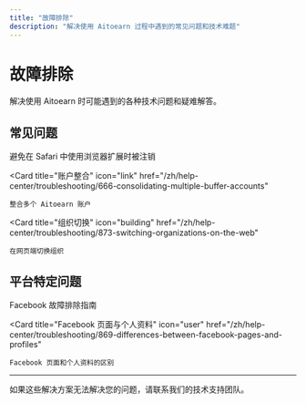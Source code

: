 ```yaml
---
title: "故障排除"
description: "解决使用 Aitoearn 过程中遇到的常见问题和技术难题"
---
```


# 故障排除

解决使用 Aitoearn 时可能遇到的各种技术问题和疑难解答。

## 常见问题

<CardGroup cols={2}>
  <Card
    title="Safari 浏览器扩展"
    icon="safari"
    href="/zh/help-center/troubleshooting/655-how-to-avoid-being-logged-out-when-using-the-browser-extension-in-safari"
  >
    避免在 Safari 中使用浏览器扩展时被注销
  </Card>
  
  <Card
    title="账户整合"
    icon="link"
    href="/zh/help-center/troubleshooting/666-consolidating-multiple-buffer-accounts"
  >
    整合多个 Aitoearn 账户
  </Card>
  
  <Card
    title="组织切换"
    icon="building"
    href="/zh/help-center/troubleshooting/873-switching-organizations-on-the-web"
  >
    在网页端切换组织
  </Card>
</CardGroup>

## 平台特定问题

<CardGroup cols={2}>
  <Card
    title="Facebook 故障排除"
    icon="facebook"
    href="/zh/help-center/troubleshooting/872-facebook-troubleshooting-guide"
  >
    Facebook 故障排除指南
  </Card>
  
  <Card
    title="Facebook 页面与个人资料"
    icon="user"
    href="/zh/help-center/troubleshooting/869-differences-between-facebook-pages-and-profiles"
  >
    Facebook 页面和个人资料的区别
  </Card>
</CardGroup>

---

如果这些解决方案无法解决您的问题，请联系我们的技术支持团队。
